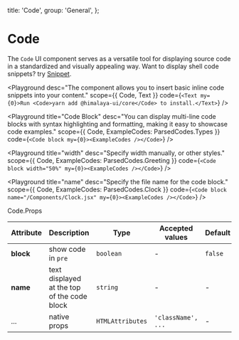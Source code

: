 
  title: 'Code',
  group: 'General',
};

# Code

The `Code` UI component serves as a versatile tool for displaying source code in a standardized and visually appealing way.
Want to display shell code snippets? try [Snippet](/components/snippet).

<Playground
  desc="The component allows you to insert basic inline code snippets into your content."
  scope={{ Code, Text }}
  code={`
<Text my={0}>Run <Code>yarn add @himalaya-ui/core</Code> to install.</Text>
`}
/>

<Playground
  title="Code Block"
  desc="You can display multi-line code blocks with syntax highlighting and formatting, making it easy to showcase code examples."
  scope={{ Code, ExampleCodes: ParsedCodes.Types }}
  code={`
<Code block my={0}><ExampleCodes /></Code>
`}
/>

<Playground
  title="width"
  desc="Specify width manually, or other styles."
  scope={{ Code, ExampleCodes: ParsedCodes.Greeting }}
  code={`
<Code block width="50%" my={0}><ExampleCodes /></Code>
`}
/>

<Playground
  title="name"
  desc="Specify the file name for the code block."
  scope={{ Code, ExampleCodes: ParsedCodes.Clock }}
  code={`
<Code block name="/Components/Clock.jsx" my={0}><ExampleCodes /></Code>
`}
/>

<Attributes edit="/app/components/code.mdx">
<Attributes.Title>Code.Props</Attributes.Title>

| Attribute | Description                                 | Type             | Accepted values    | Default |
| --------- | ------------------------------------------- | ---------------- | ------------------ | ------- |
| **block** | show code in `pre`                          | `boolean`        | -                  | `false` |
| **name**  | text displayed at the top of the code block | `string`         | -                  | -       |
| ...       | native props                                | `HTMLAttributes` | `'className', ...` | -       |

</Attributes>
